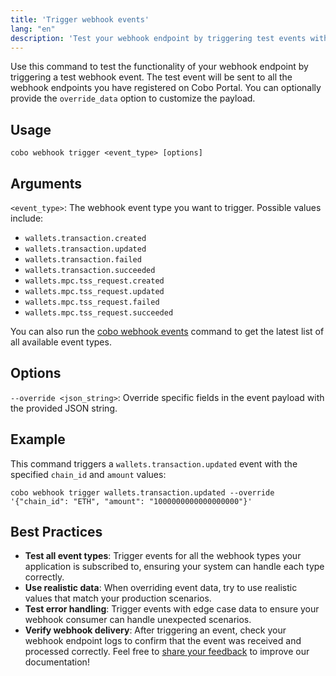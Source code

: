 ```yaml
---
title: 'Trigger webhook events'
lang: "en"
description: 'Test your webhook endpoint by triggering test events with Cobo CLI.'
---
```


Use this command to test the functionality of your webhook endpoint by triggering a test webhook event. The test event will be sent to all the webhook endpoints you have registered on Cobo Portal. You can optionally provide the `override_data` option to customize the payload.

## Usage

```shell
cobo webhook trigger <event_type> [options]
```

## Arguments
`<event_type>`: The webhook event type you want to trigger. Possible values include:
  - `wallets.transaction.created`
  - `wallets.transaction.updated`
  - `wallets.transaction.failed`
  - `wallets.transaction.succeeded`
  - `wallets.mpc.tss_request.created`
  - `wallets.mpc.tss_request.updated`
  - `wallets.mpc.tss_request.failed`
  - `wallets.mpc.tss_request.succeeded`

  <Info>You can also run the [cobo webhook events](/v2/developer-tools/cobo-cli/event-types) command to get the latest list of all available event types.</Info>

## Options
`--override <json_string>`: Override specific fields in the event payload with the provided JSON string.

## Example

This command triggers a `wallets.transaction.updated` event with the specified `chain_id` and `amount` values:

```shell
cobo webhook trigger wallets.transaction.updated --override '{"chain_id": "ETH", "amount": "1000000000000000000"}'
```

## Best Practices
- **Test all event types**: Trigger events for all the webhook types your application is subscribed to, ensuring your system can handle each type correctly.
- **Use realistic data**: When overriding event data, try to use realistic values that match your production scenarios.
- **Test error handling**: Trigger events with edge case data to ensure your webhook consumer can handle unexpected scenarios.
- **Verify webhook delivery**: After triggering an event, check your webhook endpoint logs to confirm that the event was received and processed correctly.
<Tip>Feel free to [share your feedback](https://forms.zohopublic.com/cobo/form/DocumentFeedbackForm/formperma/QvLOhxJv1_JMsJ-1dleZ8Itb_7rzN-LtgvsDdxosoVI) to improve our documentation!</Tip>